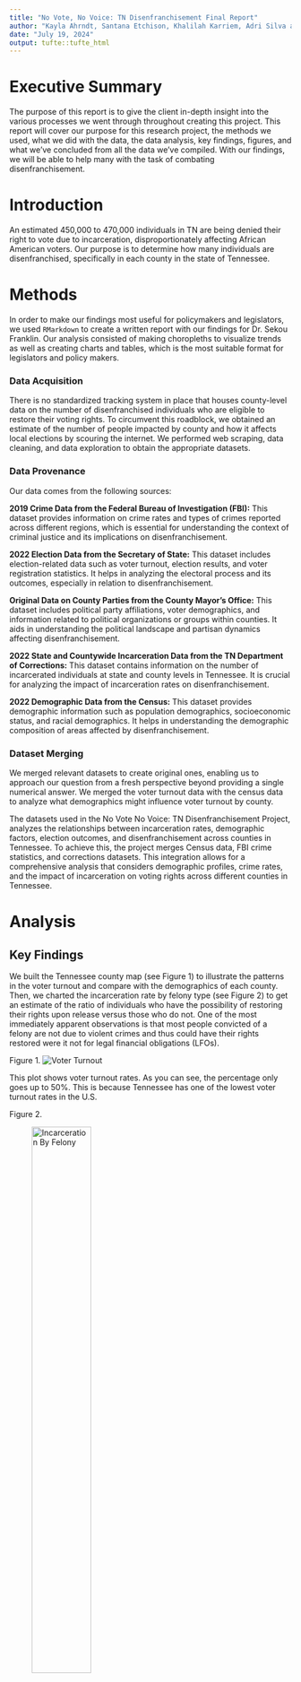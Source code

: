 ```yaml
---
title: "No Vote, No Voice: TN Disenfranchisement Final Report"
author: "Kayla Ahrndt, Santana Etchison, Khalilah Karriem, Adri Silva and Joseph Thomas"
date: "July 19, 2024"
output: tufte::tufte_html
---
```


# Executive Summary
The purpose of this report is to give the client in-depth insight into the various processes we went through throughout creating this project. This report will cover our purpose for this research project, the methods we used, what we did with the data, the data analysis, key findings, figures, and what we've concluded from all the data we've compiled. With our findings, we will be able to help many with the task of combating disenfranchisement. 

# Introduction

An estimated 450,000 to 470,000 individuals in TN are being denied their right to vote due to incarceration, disproportionately affecting African American voters. Our purpose is to determine how many individuals are disenfranchised, specifically in each county in the state of Tennessee. 

# Methods

In order to make our findings most useful for policymakers and legislators, we used `RMarkdown` to create a written report with our findings for Dr. Sekou Franklin. Our analysis consisted of making choropleths to visualize trends as well as creating charts and tables, which is the most suitable format for  legislators and policy makers.  

### Data Acquisition
There is no standardized tracking system in place that houses county-level data on the number of disenfranchised individuals who are eligible to restore their voting rights. To circumvent this roadblock, we obtained an estimate of the number of people impacted by county and how it affects local elections by scouring the internet. We performed web scraping, data cleaning, and data exploration to obtain the appropriate datasets. 

### Data Provenance
Our data comes from the following sources:

**2019 Crime Data from the Federal Bureau of Investigation (FBI):** 
This dataset provides information on crime rates and types of crimes reported across different regions, which is essential for understanding the context of criminal justice and its implications on disenfranchisement.

**2022 Election Data from the Secretary of State:** 
This dataset includes election-related data such as voter turnout, election results, and voter registration statistics. It helps in analyzing the electoral process and its outcomes, especially in relation to disenfranchisement.

**Original Data on County Parties from the County Mayor’s Office:**
This dataset includes political party affiliations, voter demographics, and  information related to political organizations or groups within counties. It aids in understanding the political landscape and partisan dynamics affecting disenfranchisement.

**2022 State and Countywide Incarceration Data from the TN Department of Corrections:**
This dataset contains information on the number of incarcerated individuals at state and county levels in Tennessee. It is crucial for analyzing the impact of incarceration rates on disenfranchisement.

**2022 Demographic Data from the Census:**
This dataset provides demographic information such as population demographics, socioeconomic status, and racial demographics. It helps in understanding the demographic composition of areas affected by disenfranchisement.

### Dataset Merging

We merged relevant datasets to create original ones, enabling us to approach our question from a fresh perspective beyond providing a single numerical answer. We merged the voter turnout data with the census data to analyze what demographics might influence voter turnout by county. 

The datasets used in the No Vote No Voice: TN Disenfranchisement Project, analyzes the relationships between incarceration rates, demographic factors, election outcomes, and disenfranchisement across counties in Tennessee. To achieve this, the project merges Census data, FBI crime statistics, and corrections datasets. This integration allows for a comprehensive analysis that considers demographic profiles, crime rates, and the impact of incarceration on voting rights across different counties in Tennessee.

# Analysis

## Key Findings
We built the Tennessee county map (see Figure 1) to illustrate the patterns in the voter turnout and compare with the demographics of each county. Then, we charted the incarceration rate by felony type (see Figure 2) to get an estimate of the ratio of individuals who have the possibility of restoring their rights upon release versus those who do not. One of the most immediately apparent observations is that most people convicted of a felony are not due to violent crimes and thus could have their rights restored were it not for legal financial obligations (LFOs). 


Figure 1. 
![Voter Turnout](Rplot05.jpeg)


This plot shows voter turnout rates. As you can see, the percentage only goes up to 50%. This is because Tennessee has one of the lowest voter turnout rates in the U.S.

Figure 2.

![Incarceration By Felony](plot plotototroto.jpeg){width=50%}


This plot shows...




Figure 3.

![Measuring Correlation Coefficient Value](prop_aa_pop_vt.jpeg){width=400%}


This plot shows that in the state of Tennessee, voter turnout by county varies from 29.3% to 48.4% and does not depend in a statistically significant way on the African American population or income level. On the other hand, it is important to note that very few counties have an African American population over ~20%. Although the African American Tennesseans make up only 17% of the state’s population, 40% of them are state prisoners. Additionally, the bar chart above visualizes that there are currently around 100,000 people incarcerated for felonies in the state of TN; the rest of the disenfranchised population have already served their time and have been released.

![Logistic Regression](tfdr2 (1).jpg){width=70%}

This chart compares...



![Highest Income by Category by County](Web capture_16-7-2024_144557_.jpeg){width=90%}







This map shows all Tennessee Counties and color codes them by low income counties and middle income counties (Teal being low income, yellow being middle).


# Key Takeaways

We found that there are 110,000 individuals currently incarcerated, while an estimated 300,000 individuals have been released from prison and may be eligible to regain their right to vote. There is a direct relationship between counties with high incarceration rates and low voter turnout. Counties with high incarceration rates have never exceeded 50 percent in voter turnout, contributing to Tennessee having the lowest voter turnout in the country.




# Conclusion
Although the data on disenfranchisement is bare, the impact of our research is substantial. Through the research process, we found that voter disenfranchisement is not discussed enough nor tracked enough. The findings will aid in raising awareness of the issue and the importance of thorough data collection. Additionally, our study highlights the disproportionate impact of disfranchisement on minority communities due to lack of representation by elected officials.